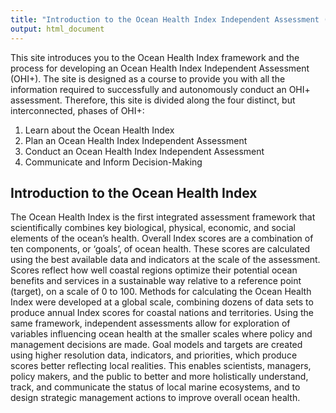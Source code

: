```yaml
---
title: "Introduction to the Ocean Health Index Independent Assessment (OHI+)"
output: html_document
---
```


This site introduces you to the Ocean Health Index framework and the process for developing an Ocean Health Index Independent Assessment (OHI+). The site is designed as a course to provide you with all the information required to successfully and autonomously conduct an OHI+ assessment. Therefore, this site is divided along the four distinct, but interconnected, phases of OHI+:

1. Learn about the Ocean Health Index
2. Plan an Ocean Health Index Independent Assessment
3. Conduct an Ocean Health Index Independent Assessment
4. Communicate and Inform Decision-Making

## Introduction to the Ocean Health Index

The Ocean Health Index is the first integrated assessment framework that scientifically combines key biological, physical, economic, and social elements of the ocean’s health. Overall Index scores are a combination of ten components, or ‘goals’, of ocean health. These scores are calculated using the best available data and indicators at the scale of the assessment. Scores reflect how well coastal regions optimize their potential ocean benefits and services in a sustainable way relative to a reference point (target), on a scale of 0 to 100.
Methods for calculating the Ocean Health Index were developed at a global scale, combining dozens of data sets to produce annual Index scores for coastal nations and territories. Using the same framework, independent assessments allow for exploration of variables influencing ocean health at the smaller scales where policy and management decisions are made. Goal models and targets are created using higher resolution data, indicators, and priorities, which produce scores better reflecting local realities. This enables scientists, managers, policy makers, and the public to better and more holistically understand, track, and communicate the status of local marine ecosystems, and to design strategic management actions to improve overall ocean health.